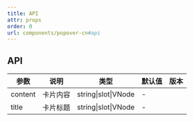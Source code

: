 ```yaml
---
title: API
attr: props
order: 0
url: components/popover-cn#api
---
```



## API


| 参数    | 说明     | 类型                | 默认值 | 版本 |
| ------- | -------- | ------------------- | ------ | ---- |
| content | 卡片内容 | string\|slot\|VNode | -      |      |
| title   | 卡片标题 | string\|slot\|VNode | -      |      |
